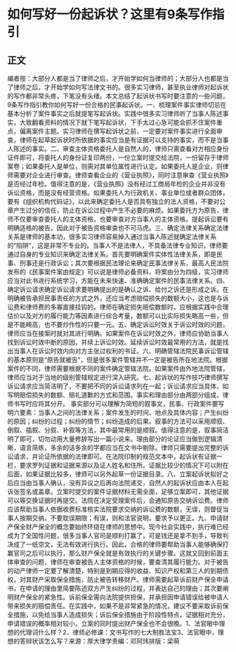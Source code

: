# 如何写好一份起诉状？这里有9条写作指引
## 正文
编者按：大部分人都是当了律师之后，才开始学如何当律师的；大部分人也都是当了律师之后，才开始学如何写法律文书的。很多实习律师，甚至执业律师对起诉状的写作都非常头疼，下笔没有头绪。本文总结了起诉状书写时要注意的一些问题，9条写作指引教你如何写好一份合格的民事起诉状。一、梳理案件事实律师切忌在基本分析了案件事实之后就提笔写起诉状。实践中很多实习律师听了当事人陈述事实，大致翻看资料的情况下就下笔写起诉状，下手太过心急可能会抓不住案件重点，偏离案件主题。实习律师在撰写起诉状之前，一定要对案件事实进行全面审查，律师在起草起诉状时所依据的事实应当是有证据可以支持的事实，而不是当事人陈述的事实。二、审查主体资格委托人是自然人的，律师只需查看对方相应身份证件即可，将委托人的身份证复印两份，一份立案时提交给法院，一份留存于律师案卷；如果委托人是单位，则需对其单位属性进行认定。如果委托人是企业，则律师需要对企业进行审查。律师查看企业的《营业执照》，同时注意审查《营业执照》是否经过年检。值得注意的是，《营业执照》没有经过工商局年检的企业并非没有诉讼资格，而是没有经营资格。如果委托人为行政机关、事业单位或者群众团体，要有《组织机构代码证》，以此来确定委托人是否具有独立的法人资格，不要对公章产生过分的信任，防止在诉讼过程中产生不必要的麻烦。如果委托方为原告，律师不仅要审查委托人的主体资格，也要审查对方当事人的主体资格。提起诉讼要有明确适格的被告，因此对于被告资格审查也不可马虎。三、确定法律关系确定法律关系是律师的基本功，很多实习律师容易掉入通过当事人陈述就确定法律关系的“陷阱”，这是非常不专业的。当事人不是法律人，不具备法律专业知识，律师要通过自身的专业知识来确定法律关系。首先要明确案件实体性法律关系，即是民事、刑事还是行政诉讼；其次要根据民法理论来确定民事法律关系，最高人民法院发布的《民事案件案由规定》可以说是律师必备资料，将案由分为四级，实习律师应当对此书进行系统学习，方能在未来快速、准确确定案件的民事法律关系。四、确定诉讼请求确定诉讼请求要明确提出的是确认之诉、给付之诉还是形成之诉。在明确被告承担民事责任的方式之外，还应当考虑赔偿损失的数额大小，这也是与诉讼费和律师费的多寡直接挂钩的。律师在确定损失赔偿数额时，应根据实践中合理估价以及对方的履行能力等因素进行综合考量，数额可以比实际损失略高一些，但是不能畸高，也不要炒作性的只要一元。五、确定诉讼时效关于诉讼时效的问题，律师应当在接案时就对其进行明确。如果案件在诉讼时效之外，律师应协助当事人找到诉讼时效中断的原因，并续上诉讼时效。延续诉讼时效最常用的方法，就是找出当事人在诉讼时效内向对方主张过权利的书证。六、明确管辖法院民事诉讼管辖的基本原则是“原告就被告”，但是很多案件管辖并不一定是被告所在地法院。根据案件的不同，律师需要根据不同的案件确定管辖法院。如果案件由外地法院管辖，律师应当对于当地的级别管辖规定进行深入研究。七、起诉状的写作技巧律师撰写诉讼请求应当简洁明了，不要把不同的诉讼请求列在一起；诉讼请求应当具体，如写明赔偿损失的数额、赔礼道歉的方式和范围。事实和理由部分由两部分组成，律师书写时应将其分开。 事实部分可以理解为简短的叙事文，民事、行政案件要写明六要素：当事人之间的法律关系；案件发生的时间、地点及具体内容；产生纠纷的原因；纠纷的过程；纠纷的情节；纠纷造成的后果。叙事的方法可以采用顺叙、倒叙、插叙、分叙、补叙等方法，其中最常用的是顺叙。值得注意的是，叙事简洁明了即可，切勿动用大量修辞写出一篇小说来。理由部分的论证应当做到逻辑清晰，语言简练，多余的话多余的字都应当在文书中剔除。律师只需要提出完整的诉讼请求，并论证所依据的法律即可。在法院印制的规范文本中，起诉状有证据一栏，要求罗列证据和证据来源以及证人姓名和住所。证据比较少的情况下可以附在后面，如果证据比较多，律师可以另外起草一份证据目录。八、立案起诉状拟好之后应当由当事人确认，没有异议之后再向法院递交，自然人的起诉状应由本人在起诉张签名或盖章。立案时提交的案件证据材料无需全面，足够立案即可，其他证据可以等交换证据时再提交。法院在决定受理案件后，会通知原告交纳诉讼费。律师应该帮助当事人依据收费标准核实法院要求交纳的诉讼费的数额，无误，则督促当事人按期交纳，不要耽误期限；有误，则和法官说明，要求予以更正。九、申请财产保全财产保全的概念要始终环绕在律师的思想中。现今社会实践中，执行难已经成为了全国性问题，很多当事人官司是顺利打赢了，可是钱还是拿不到手，导致判决成了一纸空文，无法有效进行执行。因此，合格的律师要帮助当事人能够确保打赢官司之后可以执行，那么财产保全就是有效执行的关键步骤。这就又回到前面主体审查的问题，律师在审查被告人主体资格的时候，要查清其履行能力。对于被告的动产律师一定要了解清楚，特别是到期应得的收益、知识产权和第三人的到期债权，对其财产采取保全措施，防止被告转移财产。律师需要起草诉前财产保全申请书，在申请的理由里简要陈述双方产生纠纷的过程，并表达自己的理由；其次要阐明财产保全的紧急性。诉前保全需向法院提供担保，并承担因申请错误给被申请人带来损失的赔偿责任。在实践中，如果不是非常紧急的情况，建议不要采取诉前保全措施，以免给当事人造成损失；诉后保全措施由于阶段性特点，证据相对充分，申请错误的概率相对较小，立案的同时提出财产保全也不会很晚。1、法官眼中理想的代理词什么样？2、律师必修课：文书写作的七大制胜法宝3、法官眼中，理想的答辩状该怎么写？来源：厚大律学责编：邓珂玮排版：梁萌